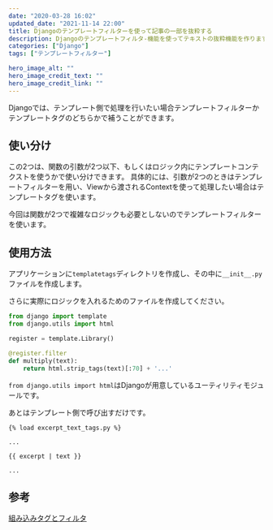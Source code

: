 ```yaml
---
date: "2020-03-28 16:02"
updated_date: "2021-11-14 22:00"
title: Djangoのテンプレートフィルターを使って記事の一部を抜粋する
description: Djangoのテンプレートフィルタ-機能を使ってテキストの抜粋機能を作ります
categories: ["Django"]
tags: ["テンプレートフィルター"]

hero_image_alt: ""
hero_image_credit_text: ""
hero_image_credit_link: ""
---
```

Djangoでは、テンプレート側で処理を行いたい場合テンプレートフィルターかテンプレートタグのどちらかで補うことができます。

## 使い分け
この2つは、関数の引数が2つ以下、もしくはロジック内にテンプレートコンテクストを使うかで使い分けできます。
具体的には、引数が2つのときはテンプレートフィルターを用い、Viewから渡されるContextを使って処理したい場合はテンプレートタグを使います。

今回は関数が2つで複雑なロジックも必要としないのでテンプレートフィルターを使います。

## 使用方法
アプリケーションに`templatetags`ディレクトリを作成し、その中に`__init__.py`ファイルを作成します。

さらに実際にロジックを入れるためのファイルを作成してください。

```py:excerpt_text_tags.py
from django import template
from django.utils import html

register = template.Library()

@register.filter
def multiply(text):
    return html.strip_tags(text)[:70] + '...'
```
`from django.utils import html`はDjangoが用意しているユーティリティモジュールです。

あとはテンプレート側で呼び出すだけです。

```
{% load excerpt_text_tags.py %}

...

{{ excerpt | text }}

...

```

## 参考
[組み込みタグとフィルタ](https://docs.djangoproject.com/ja/2.2/ref/templates/builtins/)
